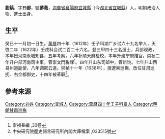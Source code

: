 {{for|北汉世祖刘旻的儿子|刘镐 (北汉)}}
'''劉鎬'''，字'''曰都'''，號'''蓼莪'''，[[湖廣省|湖廣省]][[襄陽府|襄陽府]][[宜城縣|宜城縣]]（今[[湖北省|湖北省]][[宜城縣|宜城縣]]）人，明朝政治人物、進士出身。

==生平==
癸巳十一月初一日生。[[萬曆|萬曆]]四十年（1612年）壬子科湖广乡试六十九名举人，天啓二年（1622年）壬戌科会试二百二十六名，登三甲四十三名進士，兵部观政，本年授河南永城知县，五年考察，六年补顺天府检校，本年升建宁府推官，崇祯二年升户部河南司主事，管[[崇文門|崇文門]]税課<ref>崇禎長編 ,30卷</ref>。四年升山东司郎中，管新饷。七年升山西易州道副使，八年调密云道。崇禎十一年（1638年），授遼東巡撫，改任甘肃巡抚、右佥都御史，十四年被革职<ref>中央研究院歷史語言研究所內閣大庫檔案 ,033515號</ref>。

==參考來源==
{{reflist}}

{{天啓二年壬戌科殿試金榜}}

{{Authority control}}

{{DEFAULTSORT:Liu劉}}
[[Category:刘姓|Category:刘姓]]
[[Category:宜城人|Category:宜城人]]
[[Category:萬曆四十年壬子科舉人|Category:萬曆四十年壬子科舉人]]
[[Category:明朝甘肅巡撫|Category:明朝甘肅巡撫]]


{{明朝人物小作品}}